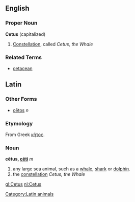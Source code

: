 ==English==
===Proper Noun===
'''Cetus'''  (capitalized)

# [[Constellation]], called ''Cetus, the Whale''

===Related Terms===
*[[cetacean]]

==Latin==
[[Category:Latin animals]]
===Other Forms===
*[[cetos|cētos]] ''n''
===Etymology===
From Greek [[κῆτος]].
===Noun===
'''cētus, [[Wiktionary Appendix:Latin second declension|cēti]]''' ''m''

#any large sea animal, such as a [[whale]], [[shark]] or [[dolphin]].
#the [[constellation]] ''Cetus, the Whale''

[[gl:Cetus]]
[[nl:Cetus]]
